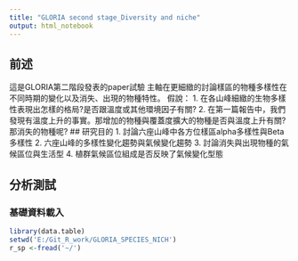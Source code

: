 ```yaml
---
title: "GLORIA second stage_Diversity and niche"
output: html_notebook
---
```

## 前述
這是GLORIA第二階段發表的paper試驗
主軸在更細緻的討論樣區的物種多樣性在不同時期的變化以及消失、出現的物種特性。
假說：
1. 在各山峰細緻的生物多樣性表現出怎樣的格局?是否跟溫度或其他環境因子有關?
2. 在第一篇報告中，我們發現有溫度上升的事實。那增加的物種與覆蓋度擴大的物種是否與溫度上升有關?那消失的物種呢?
## 研究目的
1. 討論六座山峰中各方位樣區alpha多樣性與Beta多樣性
2. 六座山峰的多樣性變化趨勢與氣候變化趨勢
3. 討論消失與出現物種的氣候區位與生活型
4. 植群氣候區位組成是否反映了氣候變化型態

## 分析測試
### 基礎資料載入

```r
library(data.table)
setwd('E:/Git_R_work/GLORIA_SPECIES_NICH')
r_sp <-fread('~/') 
```
